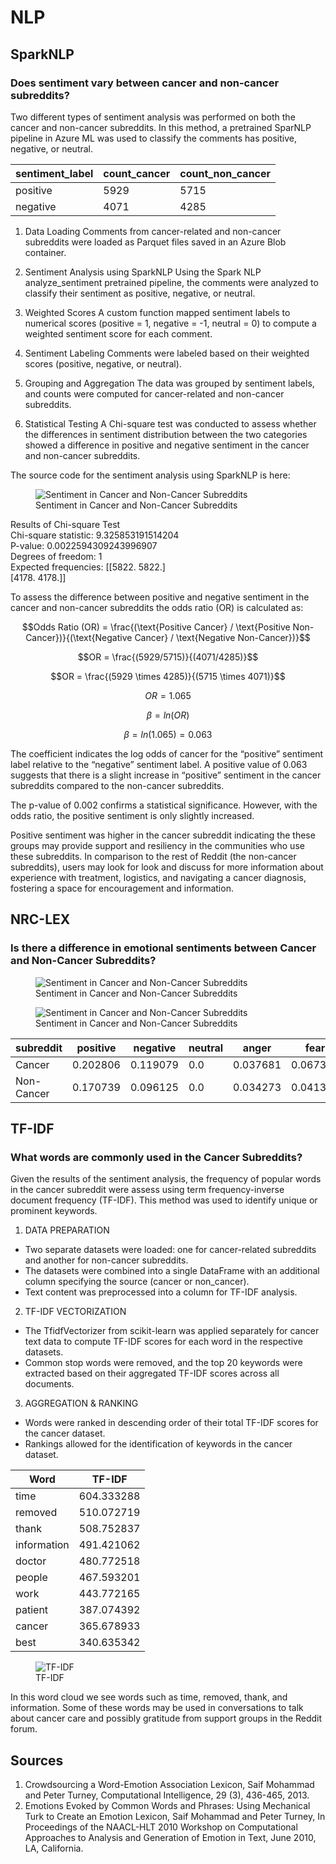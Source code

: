 # NLP


## SparkNLP

### Does sentiment vary between cancer and non-cancer subreddits?

Two different types of sentiment analysis was performed on both the cancer and non-cancer subreddits. In this method, a pretrained SparNLP pipeline in Azure ML was used to classify the comments has positive, negative, or neutral.

| sentiment_label | count_cancer | count_non_cancer |
|-----------------|--------------|------------------|
| positive       | 5929         | 5715             |
| negative       | 4071         | 4285             |

1. Data Loading
Comments from cancer-related and non-cancer subreddits were loaded as Parquet files saved in an Azure Blob container. 

2. Sentiment Analysis using SparkNLP
Using the Spark NLP analyze_sentiment pretrained pipeline, the comments were analyzed to classify their sentiment as positive, negative, or neutral. 

3. Weighted Scores
A custom function mapped sentiment labels to numerical scores (positive = 1, negative = -1, neutral = 0) to compute a weighted sentiment score for each comment.

4. Sentiment Labeling
Comments were labeled based on their weighted scores (positive, negative, or neutral).

5. Grouping and Aggregation
The data was grouped by sentiment labels, and counts were computed for cancer-related and non-cancer subreddits.

6. Statistical Testing
A Chi-square test was conducted to assess whether the differences in sentiment distribution between the two categories showed a difference in positive and negative sentiment in the cancer and non-cancer subreddits.

The source code for the sentiment analysis using SparkNLP is here:

![Sentiment in Cancer and Non-Cancer Subreddits](plot-images/sparknlp_barplot.png)


Results of Chi-square Test  
Chi-square statistic: 9.325853191514204  
P-value: 0.0022594309243996907  
Degrees of freedom: 1  
Expected frequencies: 
[[5822. 5822.]  
 [4178. 4178.]]  

To assess the difference between positive and negative sentiment in the cancer and non-cancer subreddits the odds ratio (OR) is calculated as:

$$Odds Ratio (OR) = \frac{(\text{Positive Cancer} / \text{Positive Non-Cancer})}{(\text{Negative Cancer} / \text{Negative Non-Cancer})}$$

$$OR = \frac{(5929/5715)}{(4071/4285)}$$

$$OR = \frac{(5929 \times 4285)}{(5715 \times 4071)}$$

$$OR = 1.065$$

$$\beta = ln(OR)$$

$$\beta = ln(1.065) = 0.063$$


The coefficient \beta indicates the log odds of cancer for the "positive" sentiment label relative to the "negative" sentiment label. A positive value of 0.063 suggests that there is a slight increase in "positive" sentiment in the cancer subreddits compared to the non-cancer subreddits.  

The p-value of 0.002 confirms a statistical significance. However, with the odds ratio, the positive sentiment is only slightly increased.  

Positive sentiment was higher in the cancer subreddit indicating the these groups may provide support and resiliency in the communities who use these subreddits. In comparison to the rest of Reddit (the non-cancer subreddits), users may look for look and discuss for more information about experience with treatment, logistics, and navigating a cancer diagnosis, fostering a space for encouragement and information.


## NRC-LEX

### Is there a difference in emotional sentiments between Cancer and Non-Cancer Subreddits?



![Sentiment in Cancer and Non-Cancer Subreddits](plot-images/nrc_lex_heatmap.png)

![Sentiment in Cancer and Non-Cancer Subreddits](plot-images/average_sentiment_nrc.png)

| subreddit     | positive | negative | neutral | anger   | fear    | disgust | sadness | joy     | surprise | trust   |
|------------|----------|----------|---------|---------|---------|---------|---------|---------|----------|---------|
| Cancer     | 0.202806 | 0.119079 | 0.0     | 0.037681 | 0.067383 | 0.033798 | 0.058226 | 0.044399 | 0.028933 | 0.119079 |
| Non-Cancer | 0.170739 | 0.096125 | 0.0     | 0.034273 | 0.041384 | 0.023316 | 0.034463 | 0.044963 | 0.024675 | 0.082917 |

## TF-IDF

### What words are commonly used in the Cancer Subreddits?

Given the results of the sentiment analysis, the frequency of popular words in the cancer subreddit were assess using term frequency-inverse document frequency (TF-IDF). This method was used to identify unique or prominent keywords. 

1. DATA PREPARATION

* Two separate datasets were loaded: one for cancer-related subreddits and another for non-cancer subreddits.
* The datasets were combined into a single DataFrame with an additional column specifying the source (cancer or non_cancer).
* Text content was preprocessed into a column for TF-IDF analysis.
 

2. TF-IDF VECTORIZATION

* The TfidfVectorizer from scikit-learn was applied separately for cancer text data to compute TF-IDF scores for each word in the respective datasets.
* Common stop words were removed, and the top 20 keywords were extracted based on their aggregated TF-IDF scores across all documents.


3. AGGREGATION & RANKING

* Words were ranked in descending order of their total TF-IDF scores for the cancer dataset.
* Rankings allowed for the identification of keywords in the cancer dataset.




| Word         | TF-IDF       |
|--------------|--------------|
| time         | 604.333288   |
| removed      | 510.072719   |
| thank        | 508.752837   |
| information  | 491.421062   |
| doctor       | 480.772518   |
| people       | 467.593201   |
| work         | 443.772165   |
| patient      | 387.074392   |
| cancer       | 365.678933   |
| best         | 340.635342   |

![TF-IDF](plot-images/wordcloud.png)

In this word cloud we see words such as time, removed, thank, and information. Some of these words may be used in conversations to talk about cancer care and possibly gratitude from support groups in the Reddit forum. 


## Sources

1. Crowdsourcing a Word-Emotion Association Lexicon, Saif Mohammad and Peter Turney, Computational Intelligence, 29 (3), 436-465, 2013.
2. Emotions Evoked by Common Words and Phrases: Using Mechanical Turk to Create an Emotion Lexicon, Saif Mohammad and Peter Turney, In Proceedings of the NAACL-HLT 2010 Workshop on Computational Approaches to Analysis and Generation of Emotion in Text, June 2010, LA, California.